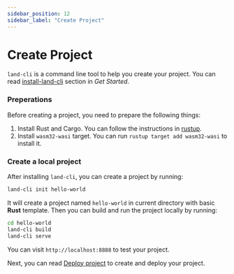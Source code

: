 ```yaml
---
sidebar_position: 12
sidebar_label: "Create Project"
---
```


# Create Project

`land-cli` is a command line tool to help you create your project. You can read [install-land-cli](/docs/get-started#step-3-install-land-cli) section in *Get Started*.

### Preperations

Before creating a project, you need to prepare the following things:

1. Install Rust and Cargo. You can follow the instructions in [rustup](https://rustup.rs/).
2. Install `wasm32-wasi` target. You can run `rustup target add wasm32-wasi` to install it.

### Create a local project

After installing `land-cli`, you can create a project by running:

```bash
land-cli init hello-world
```

It will create a project named `hello-world` in current directory with basic **Rust** template. Then you can build and run the project locally by running:

```bash
cd hello-world
land-cli build
land-cli serve
```

You can visit `http://localhost:8888` to test your project.

Next, you can read [Deploy project](/docs/deploy-project) to create and deploy your project.
